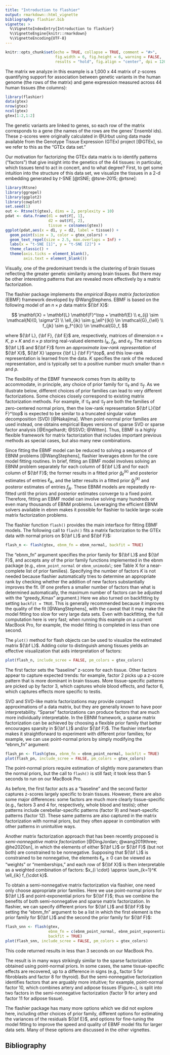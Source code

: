 ```yaml
---
title: "Introduction to flashier"
output: rmarkdown::html_vignette
bibliography: flashier.bib
vignette: >
  %\VignetteIndexEntry{Introduction to flashier}
  %\VignetteEngine{knitr::rmarkdown}
  %\VignetteEncoding{UTF-8}
---
```


```r
knitr::opts_chunk$set(echo = TRUE, collapse = TRUE, comment = "#>",
                      fig.width = 6, fig.height = 6, warning = FALSE,
                      results = "hold", fig.align = "center", dpi = 120)
```

The matrix we analyze in this example is a 1,000 x 44 matrix of
z-scores quantifying support for association between genetic variants
in the human genome (the rows of the matrix) and gene expression
measured across 44 human tissues (the columns):

```r
library(flashier)
data(gtex)
nrow(gtex) 
ncol(gtex)
gtex[1:2,1:2]
```

The genetic variants are linked to genes, so each row of the matrix
corresponds to a gene (the names of the rows are the genes' Ensembl
ids). These z-scores were originally calculated in @Urbut using data
made available from the Genotype Tissue Expression (GTEx) project
[@GTEx], so we refer to this as the "GTEx data set."

Our motivation for factorizing the GTEx data matrix is to identify
patterns ("factors") that give insight into the genetics of the 44
tissues: in particular, which tissues tend to act in concert, and to
what degree?  First, to get some intuition into the structure of this
data set, we visualize the tissues in a 2-d embedding generated by
$t$-SNE [@tSNE; @tsne-2015; @rtsne]:

```r
library(Rtsne)
library(ggrepel)
library(ggplot2)
library(cowplot)
set.seed(1)
out <- Rtsne(t(gtex), dims = 2, perplexity = 10)
pdat <- data.frame(d1 = out$Y[, 1],
                   d2 = out$Y[, 2],
                   tissue = colnames(gtex))
ggplot(pdat,aes(x = d1, y = d2, label = tissue)) +
  geom_point(size = 3, color = gtex_colors) +
  geom_text_repel(size = 2.5, max.overlaps = Inf) +
  labs(x = "t-SNE [1]", y = "t-SNE [2]") +
  theme_classic() +
  theme(axis.ticks = element_blank(),
        axis.text = element_blank())
```

Visually, one of the predominant trends is the clustering of brain
tissues reflecting the greater genetic similarity among brain tissues.
But there may be other interesting patterns that are revealed more
effectively by a matrix factorization.

The flashier package implements the *empirical Bayes matrix
  factorization* (EBMF) framework developed by @WangStephens.
EBMF is based on the following model of an $n \times p$ data matrix
${\bf X}$:

$$
\mathbf{X} = \mathbf{L} \mathbf{F}^\top + \mathbf{E} \\
e_{ij} \sim \mathcal{N}(0, \sigma^2) \\
\ell_{ik} \sim g_\ell^{(k)} \in \mathcal{G}_{\ell} \\
f_{jk} \sim g_f^{(k)} \in \mathcal{G}_f, 
$$

where ${\bf L}, {\bf F}, {\bf E}$ are, respectively, matrices of
dimension $n \times K$, $p \times K$ and $n \times p$ storing
real-valued elements $l_{ik}$, $f_{jk}$, and $e_{ij}$. The matrices ${\bf
  L}$ and ${\bf F}$ form an *approximate low-rank representation*
of ${\bf X}$, ${\bf X} \approx {\bf L} {\bf F}^\top$, and this
low-rank representation is learned from the data. $K$ specifies
the rank of the reduced representation, and is typically set to a
positive number much smaller than $n$ and $p$.

The flexibility of the EBMF framework comes from its ability to
accommodate, in principle, any choice of prior family for
$\mathcal{G}_{\ell}$ and $\mathcal{G}_f$. As we illustrate below,
different choices of prior families can lead to very different
factorizations. Some choices closely correspond to existing matrix
factorization methods. For example, if $\mathcal{G}_{\ell}$ and
$\mathcal{G}_f$ are both the families of zero-centered normal priors,
then the low-rank representation ${\bf L}{\bf F}^\top$ is expected to
be similar to a truncated singular value decomposition (SVD)
[@Nakajima]. When point-normal prior families are used instead, one
obtains empirical Bayes versions of sparse SVD or sparse factor
analysis [@Engelhardt; @SSVD; @Witten]. Thus, EBMF is a highly
flexible framework for matrix factorization that includes important
previous methods as special cases, but also many new combinations.

Since fitting the EBMF model can be reduced to solving a sequence of
EBNM problems [@WangStephens], flashier leverages ebnm for the core
model fitting routines. In brief, fitting an EBMF model involves
solving an EBNM problem separately for each column of ${\bf L}$ and
for each column of ${\bf F}$; the former results in a fitted prior
$\hat{g}_{\ell}^{(k)}$ and posterior estimates of entries $\ell_{ik}$,
and the latter results in a fitted prior $\hat{g}_f^{(k)}$ and
posteror estimates of entries $f_{jk}$. These EBNM models are
repeatedly re-fitted until the priors and posterior estimates converge
to a fixed point. Therefore, fitting an EBMF model can involve solving
many hundreds or even many thousands of EBNM problems. Leveraging the
efficient EBNM solvers available in ebnm makes it possible for
flashier to tackle large-scale matrix factorization problems.

The flashier function `flash()` provides the main interface for
fitting EBMF models. The following call to `flash()` fits a
matrix factorization to the GTEx data with normal priors on ${\bf L}$
and ${\bf F}$:

```r
flash_n <- flash(gtex, ebnm_fn = ebnm_normal, backfit = TRUE)
```

The "ebnm_fn" argument specifies the prior family for ${\bf L}$ and
${\bf F}$, and accepts any of the prior family functions implemented
in the ebnm package (e.g., `ebnm_point_normal` or `ebnm_unimodal`; see
Table X for a near-complete list of prior families). Specifying the
number of factors $K$ is not needed because flashier automatically
tries to determine an appropriate rank by checking whether the
addition of new factors substantially improves the fit. (If one
prefers a smaller number of factors than what is determined
automatically, the maximum number of factors can be adjusted with the
"greedy_Kmax" argument.)  Here we also turned on backfitting by
setting `backfit = TRUE`. This is generally recommended because
it improves the quality of the fit [@WangStephens], with the caveat
that it may make the model fitting too slow for very large data
sets. Even with backfitting, the full computation here is very fast;
when running this example on a current MacBook Pro, for example, the
model fitting is completed in less than one second.

The `plot()` method for flash objects can be used to visualize the
estimated matrix ${\bf L}$. Adding color to distinguish among tissues
yields an effective visualization that aids interpretation of factors:

```r
plot(flash_n, include_scree = FALSE, pm_colors = gtex_colors)
```

The first factor sets the "baseline" z-score for each tissue. Other
factors appear to capture expected trends: for example, factor 2 picks
up a z-score pattern that is more dominant in brain tissues. More
tissue-specific patterns are picked up by factor 3, which captures
whole blood effects, and factor 6, which captures effects more
specific to testis.

SVD and SVD-like matrix factorizations may provide compact
approximations of a data matrix, but they are generally known to have
poor interpretability. "Sparse" factorizations can produce factors
that are much more individually interpretable. In the EBNM framework,
a sparse matrix factorization can be achieved by choosing a flexible
prior family that better encourages sparsity in ${\bf L}$ and/or ${\bf
F}$.  The flashier interface makes it straightforward to experiment
with different prior families; for example, we can use point-normal
priors by simply modifying the "ebnm_fn" argument:

```r
flash_pn <- flash(gtex, ebnm_fn = ebnm_point_normal, backfit = TRUE)
plot(flash_pn, include_scree = FALSE, pm_colors = gtex_colors)
```

The point-normal priors require estimation of slightly more parameters
than the normal priors, but the call to `flash()` is still fast; it
took less than 5 seconds to run on our MacBook Pro.

As before, the first factor acts as a "baseline" and the second factor
captures z-scores largely specific to brain tissues. However, there
are also some major differences: some factors are much more clearly
tissue-specific (e.g., factors 3 and 4 for, respectively, whole blood
and testis); other patterns include cerebellar-specific patterns
(factor 9) and heart-specific patterns (factor 12). These same
patterns are also captured in the matrix factorization with normal
priors, but they often appear in combination with other patterns in
unintuitive ways.

Another matrix factorization approach that has been recently proposed
is *semi-nonnegative matrix factorization*
[@DingJordan; @wang2019three; @he2020sn], in which the elements of
either ${\bf L}$ or ${\bf F}$ (but not both) are constrained to be
nonnegative. Supposing that ${\bf L}$ is constrained to be
nonnegative, the elements $\ell_{ik} \geq 0$ can be viewed as
"weights" or "memberships," and each row of ${\bf X}$ is then
interpretable as a weighted combination of factors: $x_{i \cdot}
\approx \sum_{k=1}^K \ell_{ik} f_{\cdot k}$.

To obtain a semi-nonnegative matrix factorization via flashier, one
need only choose appropriate prior families. Here we use point-normal
priors for ${\bf L}$ and point-exponential priors for ${\bf F}$; thus
we combine the benefits of both semi-nonnegative and sparse matrix
factorization. In flashier, we can specify different priors for ${\bf
L}$ and ${\bf F}$ by setting the "ebnm_fn" argument to be a list in
which the first element is the prior family for ${\bf L}$ and the
second the prior family for ${\bf F}$:

```r
flash_snn <- flash(gtex, 
                   ebnm_fn = c(ebnm_point_normal, ebnm_point_exponential), 
                   backfit = TRUE)
plot(flash_snn, include_scree = FALSE, pm_colors = gtex_colors)
```

This code returned results in less than 3 seconds on our MacBook
Pro.

The result is in many ways strikingly similar to the sparse
factorization obtained using point-normal priors. In some cases, the
same tissue-specific effects are recovered, up to a difference in
signs (e.g., factor 5 for fibroblasts and factor 8 for thyroid). But
the semi-nonnegative factorization identifies factors that are
arguably more intuitive; for example, point-normal factor 10, which
combines artery and adipose tissues (Figure~\ref{fig:gtex_pn}), is
split into two factors in the semi-nonnegative factorization (factor 9
for artery and factor 11 for adipose tissue).

The flashier package has many more options which we did not explore
here, including other choices of prior family, different options for
estimating the variances of the residuals ${\bf E}$, and options for
fine-tuning the model fitting to improve the speed and quality of EBMF
model fits for larger data sets. Many of these options are discussed
in the other vignettes.

## Bibliography
